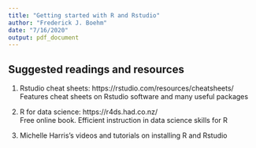 ```yaml
---
title: "Getting started with R and Rstudio"
author: "Frederick J. Boehm"
date: "7/16/2020"
output: pdf_document
---
```


## Suggested readings and resources

1. Rstudio cheat sheets: https://rstudio.com/resources/cheatsheets/  
  Features cheat sheets on Rstudio software and many useful packages

2. R for data science: https://r4ds.had.co.nz/  
  Free online book. Efficient instruction in data science skills for R

3. Michelle Harris's videos and tutorials on installing R and Rstudio


